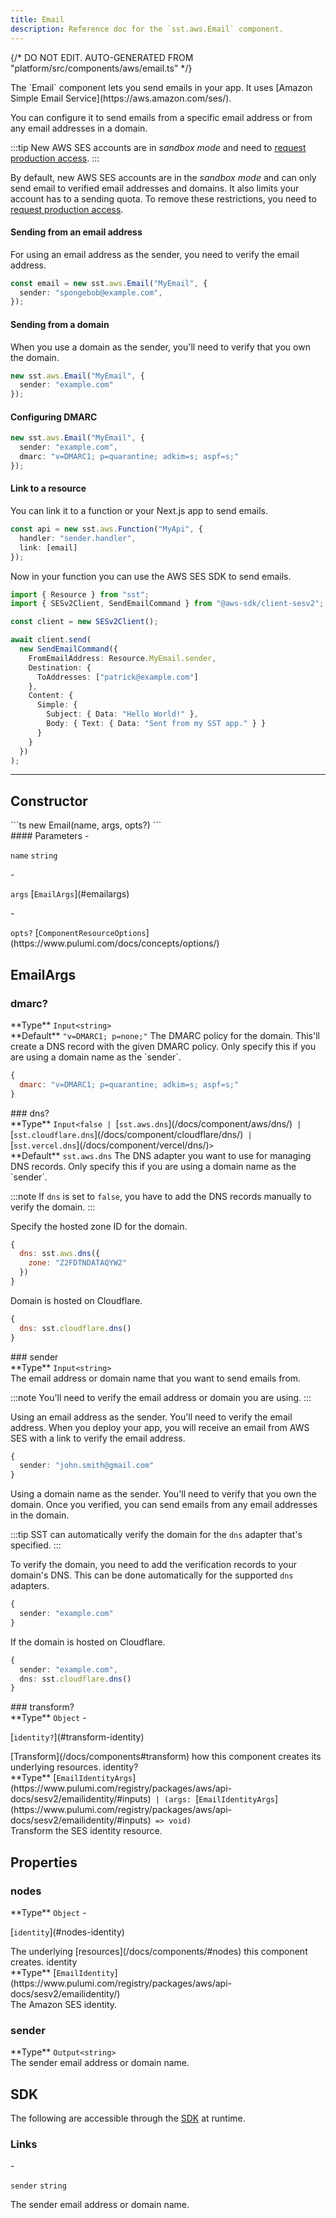 ```yaml
---
title: Email
description: Reference doc for the `sst.aws.Email` component.
---
```


{/* DO NOT EDIT. AUTO-GENERATED FROM "platform/src/components/aws/email.ts" */}


<div class="tsdoc">

<Section type="about">
The `Email` component lets you send emails in your app.
It uses [Amazon Simple Email Service](https://aws.amazon.com/ses/).

You can configure it to send emails from a specific email address or from any email addresses
in a domain.

:::tip
New AWS SES accounts are in _sandbox mode_ and need to [request production access](https://docs.aws.amazon.com/ses/latest/dg/request-production-access.html).
:::

By default, new AWS SES accounts are in the _sandbox mode_ and can only send
email to verified email addresses and domains. It also limits your account has to a sending
quota. To remove these restrictions, you need to [request production access](https://docs.aws.amazon.com/ses/latest/dg/request-production-access.html).

#### Sending from an email address

For using an email address as the sender, you need to verify the email address.

```ts
const email = new sst.aws.Email("MyEmail", {
  sender: "spongebob@example.com",
});
```

#### Sending from a domain

When you use a domain as the sender, you'll need to verify that you own the domain.

```ts
new sst.aws.Email("MyEmail", {
  sender: "example.com"
});
```

#### Configuring DMARC

```ts
new sst.aws.Email("MyEmail", {
  sender: "example.com",
  dmarc: "v=DMARC1; p=quarantine; adkim=s; aspf=s;"
});
```

#### Link to a resource

You can link it to a function or your Next.js app to send emails.

```ts {3}
const api = new sst.aws.Function("MyApi", {
  handler: "sender.handler",
  link: [email]
});
```

Now in your function you can use the AWS SES SDK to send emails.

```ts title="sender.ts" {1, 8}
import { Resource } from "sst";
import { SESv2Client, SendEmailCommand } from "@aws-sdk/client-sesv2";

const client = new SESv2Client();

await client.send(
  new SendEmailCommand({
    FromEmailAddress: Resource.MyEmail.sender,
    Destination: {
      ToAddresses: ["patrick@example.com"]
    },
    Content: {
      Simple: {
        Subject: { Data: "Hello World!" },
        Body: { Text: { Data: "Sent from my SST app." } }
      }
    }
  })
);
```
</Section>

---

## Constructor

<Segment>
<Section type="signature">
```ts
new Email(name, args, opts?)
```
</Section>

<Section type="parameters">
#### Parameters
- <p><code class="key">name</code> <code class="primitive">string</code></p>
- <p><code class="key">args</code> [<code class="type">EmailArgs</code>](#emailargs)</p>
- <p><code class="key">opts?</code> [<code class="type">ComponentResourceOptions</code>](https://www.pulumi.com/docs/concepts/options/)</p>
</Section>
</Segment>

## EmailArgs
### dmarc?
<Segment>
<Section type="parameters">
<InlineSection>
**Type** <code class="primitive">Input</code><code class="symbol">&lt;</code><code class="primitive">string</code><code class="symbol">&gt;</code>
</InlineSection>
</Section>

<InlineSection>
**Default** <code class="primitive">"v=DMARC1; p=none;"</code>
</InlineSection>
The DMARC policy for the domain. This'll create a DNS record with the given DMARC policy.
Only specify this if you are using a domain name as the `sender`.

```js
{
  dmarc: "v=DMARC1; p=quarantine; adkim=s; aspf=s;"
}
```
</Segment>
### dns?
<Segment>
<Section type="parameters">
<InlineSection>
**Type** <code class="primitive">Input</code><code class="symbol">&lt;</code><code class="primitive">false</code><code class="symbol"> | </code>[<code class="type">sst.aws.dns</code>](/docs/component/aws/dns/)<code class="symbol"> | </code>[<code class="type">sst.cloudflare.dns</code>](/docs/component/cloudflare/dns/)<code class="symbol"> | </code>[<code class="type">sst.vercel.dns</code>](/docs/component/vercel/dns/)<code class="symbol">&gt;</code>
</InlineSection>
</Section>

<InlineSection>
**Default** <code class="primitive">sst.aws.dns</code>
</InlineSection>
The DNS adapter you want to use for managing DNS records. Only specify this if you
are using a domain name as the `sender`.

:::note
If `dns` is set to `false`, you have to add the DNS records manually to verify
the domain.
:::

Specify the hosted zone ID for the domain.

```js
{
  dns: sst.aws.dns({
    zone: "Z2FDTNDATAQYW2"
  })
}
```

Domain is hosted on Cloudflare.

```js
{
  dns: sst.cloudflare.dns()
}
```
</Segment>
### sender
<Segment>
<Section type="parameters">
<InlineSection>
**Type** <code class="primitive">Input</code><code class="symbol">&lt;</code><code class="primitive">string</code><code class="symbol">&gt;</code>
</InlineSection>
</Section>
The email address or domain name that you want to send emails from.

:::note
You'll need to verify the email address or domain you are using.
:::

Using an email address as the sender. You'll need to verify the email address.
When you deploy your app, you will receive an email from AWS SES with a link to verify the
email address.

```ts
{
  sender: "john.smith@gmail.com"
}
```

Using a domain name as the sender. You'll need to verify that you own the domain.
Once you verified, you can send emails from any email addresses in the domain.

:::tip
SST can automatically verify the domain for the `dns` adapter that's specified.
:::

To verify the domain, you need to add the verification records to your domain's DNS.
This can be done automatically for the supported `dns` adapters.

```ts
{
  sender: "example.com"
}
```

If the domain is hosted on Cloudflare.

```ts
{
  sender: "example.com",
  dns: sst.cloudflare.dns()
}
```
</Segment>
### transform?
<Segment>
<Section type="parameters">
<InlineSection>
**Type** <code class="primitive">Object</code>
</InlineSection>
- <p>[<code class="key">identity?</code>](#transform-identity)</p>
</Section>
[Transform](/docs/components#transform) how this component creates its underlying
resources.

</Segment>
<NestedTitle id="transform-identity" Tag="h4" parent="transform.">identity?</NestedTitle>
<Segment>
<Section type="parameters">
<InlineSection>
**Type** [<code class="type">EmailIdentityArgs</code>](https://www.pulumi.com/registry/packages/aws/api-docs/sesv2/emailidentity/#inputs)<code class="symbol"> | </code><code class="symbol">(</code><code class="primitive">args</code><code class="symbol">: </code>[<code class="type">EmailIdentityArgs</code>](https://www.pulumi.com/registry/packages/aws/api-docs/sesv2/emailidentity/#inputs)<code class="symbol"> => </code><code class="primitive">void</code><code class="symbol">)</code>
</InlineSection>
</Section>
Transform the SES identity resource.

</Segment>

## Properties

### nodes
<Segment>
<Section type="parameters">
<InlineSection>
**Type** <code class="primitive">Object</code>
</InlineSection>
- <p>[<code class="key">identity</code>](#nodes-identity)</p>
</Section>
The underlying [resources](/docs/components/#nodes) this component creates.
</Segment>
<NestedTitle id="nodes-identity" Tag="h4" parent="nodes.">identity</NestedTitle>
<Segment>
<Section type="parameters">
<InlineSection>
**Type** [<code class="type">EmailIdentity</code>](https://www.pulumi.com/registry/packages/aws/api-docs/sesv2/emailidentity/)
</InlineSection>
</Section>
The Amazon SES identity.
</Segment>

### sender
<Segment>
<Section type="parameters">
<InlineSection>
**Type** <code class="primitive">Output</code><code class="symbol">&lt;</code><code class="primitive">string</code><code class="symbol">&gt;</code>
</InlineSection>
</Section>
The sender email address or domain name.
</Segment>

## SDK

The following are accessible through the [SDK](/docs/reference/sdk/) at runtime.

### Links
<Segment>
<Section type="parameters">
- <p><code class="key">sender</code> <code class="primitive">string</code></p>
The sender email address or domain name.
</Section>
</Segment>
</div>